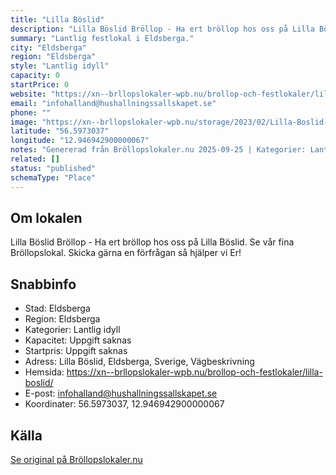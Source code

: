 ```yaml
---
title: "Lilla Böslid"
description: "Lilla Böslid Bröllop - Ha ert bröllop hos oss på Lilla Böslid. Se vår fina Bröllopslokal. Skicka gärna en förfrågan så hjälper vi Er!"
summary: "Lantlig festlokal i Eldsberga."
city: "Eldsberga"
region: "Eldsberga"
style: "Lantlig idyll"
capacity: 0
startPrice: 0
website: "https://xn--brllopslokaler-wpb.nu/brollop-och-festlokaler/lilla-boslid/"
email: "infohalland@hushallningssallskapet.se"
phone: ""
image: "https://xn--brllopslokaler-wpb.nu/storage/2023/02/Lilla-Boslid-fest-och-konferens-festlokal-brollop-brollopslokal-_Custom_-_Custom_.webp"
latitude: "56.5973037"
longitude: "12.946942900000067"
notes: "Genererad från Bröllopslokaler.nu 2025-09-25 | Kategorier: Lantlig idyll"
related: []
status: "published"
schemaType: "Place"
---
```


## Om lokalen

Lilla Böslid Bröllop - Ha ert bröllop hos oss på Lilla Böslid. Se vår fina Bröllopslokal. Skicka gärna en förfrågan så hjälper vi Er!

## Snabbinfo

- Stad: Eldsberga
- Region: Eldsberga
- Kategorier: Lantlig idyll
- Kapacitet: Uppgift saknas
- Startpris: Uppgift saknas
- Adress: Lilla Böslid, Eldsberga, Sverige, Vägbeskrivning
- Hemsida: https://xn--brllopslokaler-wpb.nu/brollop-och-festlokaler/lilla-boslid/
- E-post: infohalland@hushallningssallskapet.se
- Koordinater: 56.5973037, 12.946942900000067

## Källa

[Se original på Bröllopslokaler.nu](https://xn--brllopslokaler-wpb.nu/brollop-och-festlokaler/lilla-boslid/)
